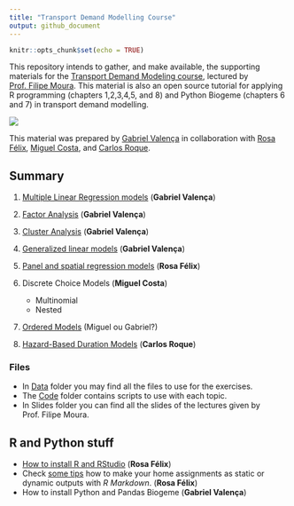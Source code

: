 ```yaml
---
title: "Transport Demand Modelling Course"
output: github_document
---
```


```r
knitr::opts_chunk$set(echo = TRUE)
```
This repository intends to gather, and make available, the supporting materials for the [Transport Demand Modeling course](https://fenix.tecnico.ulisboa.pt/disciplinas/MPTra/2020-2021/1-semestre/materiais-de-apoio), lectured by [Prof. Filipe Moura](https://ushift.tecnico.ulisboa.pt/team-filipe-moura/).
This material is also an open source tutorial for applying R programming (chapters 1,2,3,4,5, and 8) and Python Biogeme (chapters 6 and 7) in transport demand modelling.     


![](README_files/ISTlogo.png)

This material was prepared by [Gabriel Valença](https://ushift.tecnico.ulisboa.pt/team-gabriel-valenca/) in collaboration with [Rosa Félix](https://ushift.tecnico.ulisboa.pt/team-rosa-felix/), [Miguel Costa](https://ushift.tecnico.ulisboa.pt/team-miguel-costa/), and [Carlos Roque](https://ushift.tecnico.ulisboa.pt/team-carlos-roque/). 


## Summary

  1. [Multiple Linear Regression models](1-MultipleLinearRegression.md) (**Gabriel Valença**)
  2. [Factor Analysis](2-FactorAnalysis.md) (**Gabriel Valença**)
  3. [Cluster Analysis](3-ClusterAnalysis.md) (**Gabriel Valença**)
  4. [Generalized linear models](4-GeneralizedLinearModels.md) (**Gabriel Valença**)
  5. [Panel and spatial regression models](5-PanelSpatialModels.md) (**Rosa Félix**)
  6. Discrete Choice Models (**Miguel Costa**)
  
     * Multinomial
     * Nested
    
  7. [Ordered Models](7-OrderedModels.md) (Miguel ou Gabriel?)
  8. [Hazard-Based Duration Models](8-HazardBasedModels.md) (**Carlos Roque**)
  
### Files
* In [Data](Data/) folder you may find all the files to use for the exercises.   
* The [Code](Code/) folder contains scripts to use with each topic.
* In Slides folder you can find all the slides of the lectures given by Prof. Filipe Moura.

## R and Python stuff
* [How to install R and RStudio](0-InstallR.md) (**Rosa Félix**)
* Check [some tips](RMarkdownReports.md) how to make your home assignments as static or dynamic outputs with *R Markdown*. (**Rosa Félix**)
* How to install Python and Pandas Biogeme (**Gabriel Valença**)

